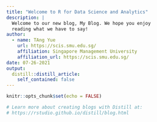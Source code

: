 ```yaml
---
title: "Welcome to R for Data Science and Analytics"
description: |
  Welcome to our new blog, My Blog. We hope you enjoy 
  reading what we have to say!
author:
  - name: TAng Yue
    url: https://scis.smu.edu.sg/
    affiliation: Singapore Management University
    affiliation_url: https://scis.smu.edu.sg/
date: 07-26-2021
output:
  distill::distill_article:
    self_contained: false
---
```


```r
knitr::opts_chunk$set(echo = FALSE)

# Learn more about creating blogs with Distill at:
# https://rstudio.github.io/distill/blog.html

```



